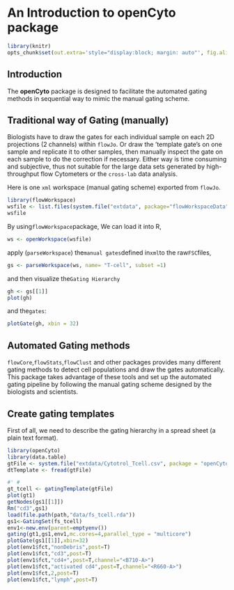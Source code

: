 <!--
%\VignetteEngine{knitr}
%\VignetteIndexEntry{An Introduction to the openCyto package}
-->

An Introduction to **openCyto** package
=======================================


```r
library(knitr)
opts_chunk$set(out.extra='style="display:block; margin: auto"', fig.align="center")
```


Introduction
------------


The  **openCyto** package is designed to facilitate the automated gating methods in sequential way to mimic the manual gating scheme.


Traditional way of Gating (manually)
----------------------------
Biologists have to draw the gates for each individual sample on each 2D projections (2 channels) within `flowJo`. 
Or draw the 'template gate's on one sample and replicate it to other samples, then manually inspect the gate on each sample
to do the correction if necessary. Either way is time consuming and subjective, thus not suitable for the large data sets
generated by high-throughput flow Cytometers or the `cross-lab` data analysis.   

Here is one `xml` workspace (manual gating scheme) exported from `flowJo`.
```r
library(flowWorkspace)
wsfile <- list.files(system.file("extdata", package="flowWorkspaceData"), pattern="manual.xml",full = TRUE)
wsfile
```
By using`flowWorkspace`package, We can load it into R,
```r
ws <- openWorkspace(wsfile)
```
apply (`parseWorkspace`) the`manual gates`defined in`xml`to the raw`FSC`files,
```r
gs <- parseWorkspace(ws, name= "T-cell", subset =1)
```
and then visualize the`Gating Hierarchy` 
```r
gh <- gs[[1]]
plot(gh)
```
and the`gates`: 
```r
plotGate(gh, xbin = 32)
```   


Automated Gating methods
-----------------------------
`flowCore`,`flowStats`,`flowClust` and other packages provides many different gating methods to 
detect cell populations and draw the gates automatically. This package takes advantage of these tools
and set up the automated gating pipeline by following the manual gating scheme designed by the biologists and scientists.

  

Create gating templates
-----------------------------
First of all, we need to describe the gating hierarchy in a spread sheet (a plain text format).

```r
library(openCyto)
library(data.table)
gtFile <- system.file("extdata/Cytotrol_Tcell.csv", package = "openCyto")
dtTemplate <- fread(gtFile)

#' #
gt_tcell <- gatingTemplate(gtFile)
plot(gt1)
getNodes(gs1[[1]])
Rm("cd3",gs1)
load(file.path(path,"data/fs_tcell.rda"))
gs1<-GatingSet(fs_tcell)
env1<-new.env(parent=emptyenv())
gating(gt1,gs1,env1,mc.cores=4,parallel_type = "multicore")
plotGate(gs1[[1]],xbin=32)
plot(env1$fct,"nonDebris",post=T)
plot(env1$fct,"cd3",post=T)
plot(env1$fct,"cd4+",post=T,channel="<B710-A>")
plot(env1$fct,"activated cd4",post=T,channel="<R660-A>")
plot(env1$fct,2,post=T)
plot(env1$fct,"lymph",post=T)
```









